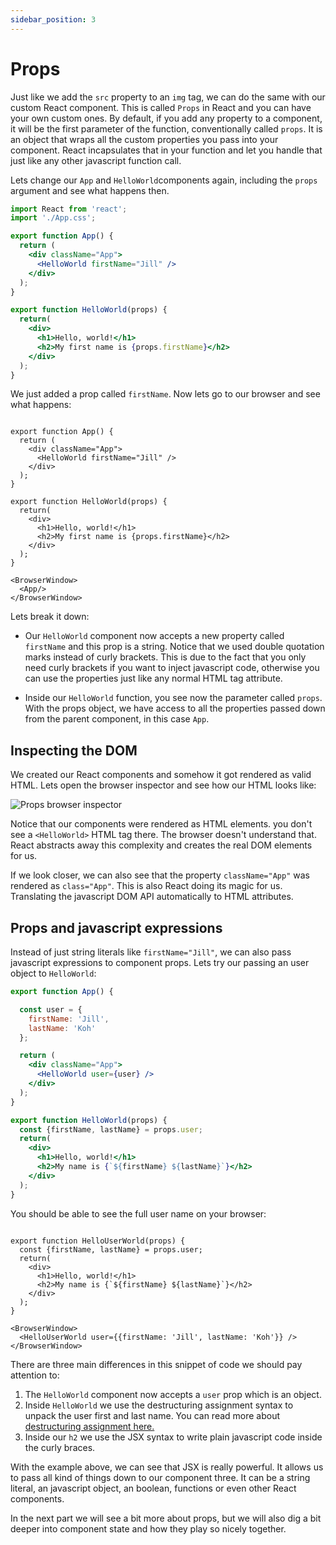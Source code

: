 ```yaml
---
sidebar_position: 3
---
```


# Props

Just like we add the `src` property to an `img` tag, we can do the 
same with our custom React component. This is called `Props` in React 
and you can have your own custom ones. By default, if you add any property 
to a component, it will be the first parameter of the function, 
conventionally called `props`. It is an object that wraps all the custom 
properties you pass into your component. React incapsulates that in your 
function and let you handle that just like any other javascript function call.  
  
Lets change our `App` and `HelloWorld`components again, including the 
`props` argument and see what happens then.

```jsx title="./src/App.js"
import React from 'react';
import './App.css';

export function App() {
  return (
    <div className="App">
      <HelloWorld firstName="Jill" />
    </div>
  );
}

export function HelloWorld(props) {
  return(
    <div>
      <h1>Hello, world!</h1>
      <h2>My first name is {props.firstName}</h2>
    </div>
  );
}
```

We just added a prop called `firstName`. Now lets go to our browser 
and see what happens:


```mdx-code-block

export function App() {
  return (
    <div className="App">
      <HelloWorld firstName="Jill" />
    </div>
  );
}

export function HelloWorld(props) {
  return(
    <div>
      <h1>Hello, world!</h1>
      <h2>My first name is {props.firstName}</h2>
    </div>
  );
}

<BrowserWindow>
  <App/>
</BrowserWindow>

```

Lets break it down:

- Our `HelloWorld` component now accepts a new property called `firstName` 
and this prop is a string. Notice that we used double quotation marks 
instead of curly brackets. This is due to the fact that you only need 
curly brackets if you want to inject javascript code, otherwise you 
can use the properties just like any normal HTML tag attribute.

- Inside our `HelloWorld` function, you see now the parameter called `props`.
With the props object, we have access to all the properties passed down from 
the parent component, in this case `App`.

## Inspecting the DOM

We created our React components and somehow it got rendered as valid HTML.
Lets open the browser inspector and see how our HTML looks like:

![Props browser inspector](/img/state-management/props-browser-inspector.png)

Notice that our components were rendered as HTML elements. you don't see a 
`<HelloWorld>` HTML tag there. The browser doesn't understand that. 
React abstracts away this complexity and creates the real DOM elements for us.

If we look closer, we can also see that the property `className="App"` 
was rendered as `class="App"`. This is also React doing its magic for us. 
Translating the javascript DOM API automatically to HTML attributes.
  
## Props and javascript expressions

Instead of just string literals like `firstName="Jill"`, we can also pass 
javascript expressions to component props. Lets try our passing an user 
object to `HelloWorld`:

```jsx
export function App() {

  const user = {
    firstName: 'Jill',
    lastName: 'Koh'
  };

  return (
    <div className="App">
      <HelloWorld user={user} />
    </div>
  );
}

export function HelloWorld(props) {
  const {firstName, lastName} = props.user;
  return(
    <div>
      <h1>Hello, world!</h1>
      <h2>My name is {`${firstName} ${lastName}`}</h2>
    </div>
  );
}
```

You should be able to see the full user name on your browser:

```mdx-code-block

export function HelloUserWorld(props) {
  const {firstName, lastName} = props.user;
  return(
    <div>
      <h1>Hello, world!</h1>
      <h2>My name is {`${firstName} ${lastName}`}</h2>
    </div>
  );
}

<BrowserWindow>
  <HelloUserWorld user={{firstName: 'Jill', lastName: 'Koh'}} />
</BrowserWindow>
```

There are three main differences in this snippet of code we should pay
attention to:

1. The `HelloWorld` component now accepts a `user` prop which is an object.
2. Inside `HelloWorld` we use the destructuring assignment syntax 
to unpack the user first and last name. You can read more about 
[destructuring assignment here.](https://developer.mozilla.org/en-US/docs/Web/JavaScript/Reference/Operators/Destructuring_assignment)
3. Inside our `h2` we use the JSX syntax to write plain javascript code 
inside the curly braces.

With the example above, we can see that JSX is really powerful. It allows us 
to pass all kind of things down to our component three. It can be a string literal, 
an javascript object, an boolean, functions or even other React components.

In the next part we will see a bit more about props, but we will also dig a 
bit deeper into component state and how they play so nicely together.
